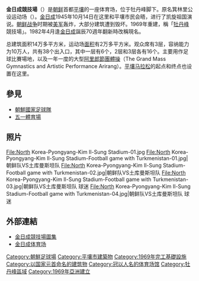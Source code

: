 {{Infobox Stadium
| stadium_name      = 金日成競技場
| nickname          = 
| image             = [[File:North_Korea-Pyongyang-Kim_Il-Sung_Stadium-02.jpg|250px]]
| fullname          = 
| location          = {{PRK}}[[平壤市|平壤市]]
| coordinates       = 
| broke_ground      = 
| built             = 
| opened            = 1926年始建，1969年重建
| renovated         = 1982年
| expanded          = 
| closed            = 
| demolished        = 
| owner             = 
| operator          = 
| surface           = [[人工草皮|人工草皮]]
| construction_cost = 
| architect         = 
| former_names      = 箕林里公設運動場、[[牡丹峰|牡丹峰]]競技場
| tenants           = [[朝鮮國家足球隊|朝鮮國家足球隊]]（競賽用）<br>[[平壤體育團|平壤體育團]]
| seating_capacity  = 70,000人
| dimensions        = 
}}
{{Infobox Korean name|hangul=김일성경기장|hanja=金日成競技場|rr=Gim Il-seong Gyeonggijang|mr=Kim Il-sŏng Kyŏnggijang}}

'''金日成競技場'''（{{朝|김일성경기장|金日成競技場}}）是[[朝鲜民主主义人民共和国|朝鲜]]首都[[平壤|平壤]]的一座体育场，位于牡丹峰脚下。原名箕林里公设运动场（{{朝|기림리공설운동장|箕林里公設運動場}}）。[[金日成|金日成]]1945年10月14日在这里和平壤市民会晤，进行了凯旋祖国演说。[[朝鲜战争|朝鲜战争]]时期被[[美军|美军]]轰炸，大部分建筑遭到毁坏。1969年重建，稱「[[牡丹峰|牡丹峰]]競技場」。1982年4月逢[[金日成|金日成]]誕辰70週年翻新時改稱現名。

总建筑面积14万多平方米，运动场[[面积|面积]]有2万多平方米。观众席有3层，容纳能力为10万人，共有38个出入口，其中一层有6个，2层和3层各有16个。主要用作足球比賽場地，以及一年一度的大型[[阿里郎節|阿里郎節]][[團體操|團體操]]（The Grand Mass Gymnastics and Artistic Performance Arirang）。[[平壤马拉松|平壤马拉松]]的起点和终点也设置在这里。

== 參見 ==
*[[朝鮮國家足球隊|朝鮮國家足球隊]]
*[[五一體育場|五一體育場]]
== 照片 ==
<gallery>
File:North Korea-Pyongyang-Kim Il-Sung Stadium-01.jpg
File:North Korea-Pyongyang-Kim Il-Sung Stadium-Football game with Turkmenistan-01.jpg|朝鲜队VS土库曼斯坦队
File:North Korea-Pyongyang-Kim Il-Sung Stadium-Football game with Turkmenistan-02.jpg|朝鲜队VS土库曼斯坦队
File:North Korea-Pyongyang-Kim Il-Sung Stadium-Football game with Turkmenistan-03.jpg|朝鲜队VS土库曼斯坦队 球迷
File:North Korea-Pyongyang-Kim Il-Sung Stadium-Football game with Turkmenistan-04.jpg|朝鲜队VS土库曼斯坦队 球迷
</gallery>

== 外部連結 ==
* [http://www.worldstadiums.com/stadium_pictures/asia/north_korea/pyongyang_kim_sung.shtml 金日成競技場圖集] {{Wayback|url=http://www.worldstadiums.com/stadium_pictures/asia/north_korea/pyongyang_kim_sung.shtml |date=20090215004114 }}
* [http://175.45.176.14/ch/periodic/todaykorea/index.php?contents+6397+2011-02+150+18 金日成体育场]{{dead link|date=2018年4月 |bot=InternetArchiveBot |fix-attempted=yes }}

{{coord|39|2|37.4|N|125|45|27.7|E|type:landmark|display=title}}

{{DEFAULTSORT:Kim Ilsung}}
[[Category:朝鮮足球場|Category:朝鮮足球場]]
[[Category:平壤市建築物|Category:平壤市建築物]]
[[Category:1969年完工基礎設施|Category:1969年完工基礎設施]]
[[Category:以国家元首命名的建筑物|Category:以国家元首命名的建筑物]]
[[Category:冠以人名的体育场馆|Category:冠以人名的体育场馆]]
[[Category:牡丹峰區域|Category:牡丹峰區域]]
[[Category:1969年亞洲建立|Category:1969年亞洲建立]]